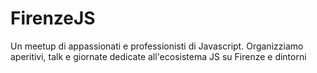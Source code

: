 # FirenzeJS

Un meetup di appassionati e professionisti di Javascript. Organizziamo aperitivi, talk e giornate dedicate all'ecosistema JS su Firenze e dintorni
